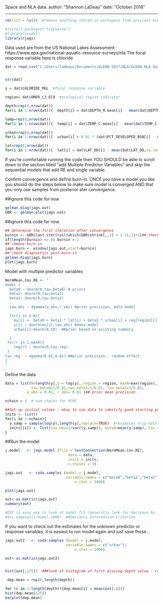 
Space and NLA data. 
author: "Shannon LaDeau"
date: "October 2018"

---

```{r}
rm(list = ls())  #remove anything stored in workspace from previous exercises

#install.packages("tidyverse")
#library(readxl)
library(rjags)
```


Data used are from the US National Lakes Assessment: https://www.epa.gov/national-aquatic-resource-surveys/nla
The focal response variable here is chloride

```{r setup}
dat = read.csv("C:/Users/ladeaus/Documents/GLEON 2017/NLA/GLEON NLA data.csv", header=T)


str(dat)

y = dat$CHLORIDE_MGL  #focal response variable

region= dat$OMER_L3_ECO  #ecological region indicator

depth=rep(0,nrow(dat))
for(i in 1:nrow(dat)){  depth[i] = dat$DEPTH_M.mean[i] - mean(dat$DEPTH_M.mean,na.rm=T) } #centered predictor

temp=rep(0,nrow(dat))
for(i in 1:nrow(dat)){  temp[i] = dat$TEMP_C.mean[i] - mean(dat$TEMP_C.mean,na.rm=T) } #centered predictor

urban=rep(0,nrow(dat))
for(i in 1:nrow(dat)){  urban[i] = 0.01 * (dat$PCT_DEVELOPED_BSN[i] - mean(dat$PCT_DEVELOPED_BSN,na.rm=T)) } #centered predictor - as proportion

lat=rep(0,nrow(dat))
for(i in 1:nrow(dat)){  lat[i] = dat$LAT_DD[i] - mean(dat$LAT_DD,na.rm=T) } #centered predictor

```
If you're comfortable running the code then YOU SHOULD be able to scroll down to the section titled "add Multiple Predictor Variables" and skip the sequential models that add RE and single variable.

Confirm convergence and define burn-in. ONCE you have a model you like you should do the steps below to make sure model is converged AND that you only use samples from posterior afer convergence.

##ignore this code for now
```{r}
gelman.diag(jags.out)
GBR <- gelman.plot(jags.out)

```
##ignore this code for now
```{r}
## determine the first iteration after convergence
burnin <- GBR$last.iter[tail(which(GBR$shrink[,,2] > 1.1),1)+1]## check for no burn-in case
if(length(burnin) == 0) burnin = 1
## remove burn-in
jags.burn <- window(jags.out,start=burnin)
## check diagnostics post burn-in
gelman.diag(jags.burn)
plot(jags.burn)
```

Model with multiple predictor variables 

```{r}
NormMean.Cov.RE <- "
model {
  beta0 ~ dnorm(0,tau.beta0) # priors  
  beta1~ dnorm(0,tau.beta1)
  beta2~ dnorm(0,tau.beta2)

  tau.obs ~ dgamma(a_obs,r_obs) #prior precision, data model

  for(i in 1:N){
    mu[i] <- beta0 + beta1 * lat[i] + beta2 * urban[i] + reg[region[i]] # process model
    y[i] ~ dnorm(mu[i],tau.obs) #data model
    urban[i]~dnorm(0,50)  ##prior based on existing summary

  }
 for(r in 1:maxR){  
    reg[r] ~ dnorm(0,tau_reg)
 }
tau_reg  ~ dgamma(0.01,0.01) ##prior precision,  random effect
}
"
```

Define the data

```{r}

data = list(N=length(y),y = log(y), region = region, maxR=max(region), lat=lat,urban=urban,
            tau.beta0=1/0.01,tau.beta1=1/0.01, tau.beta2=1/0.01,
          a_obs = 0.01, r_obs= 0.01 )## prior mean precision 

nchain = 3  # num chains for MCMC

##Set-up initial values - okay to use data to identify good starting points
inits <- list()
for(i in 1:nchain){
  y.samp = sample(log(y),length(y),replace=TRUE)  #resamples orig data 
  inits[[i]] <- list(tau.obs=1/var((y.samp)), beta0=mean(y.samp), tau_reg=1.2)
}

```


##Run the model
```{r}
j.model   <- jags.model (file = textConnection(NormMean.Cov.RE),
                             data = data,
                             inits = inits,
                             n.chains = 3)

```

```{r}
jags.out   <- coda.samples (model = j.model,
                            variable.names = c("beta0","beta1","beta2","tau.obs","tau_reg"),
                                n.iter = 5000)

plot(jags.out)

out<-as.matrix(jags.out)
summary(out)

#DIC is easy way to look at model fit (generally look for decrease by 10 or more)
#dic.samples(j.model,1000)  ##Deviance Information Criterion

```


If you want to check out the estimates for the unknown predictor or response variables, it is easiest to run model again and just save those...

```{r}

jags.out2   <- coda.samples (model = j.model,
                            variable.names = c("urban"),
                                n.iter = 1000)

out<-as.matrix(jags.out2)


hist(out[,125])  ###look at histogram of first missing depth value - row 125

 dep.mean = rep(0,length(depth))

for (i in 1:length(depth)){dep.mean[i] = mean(out[,i])}
hist(dep.mean[125])
barplot(dep.mean)
```


